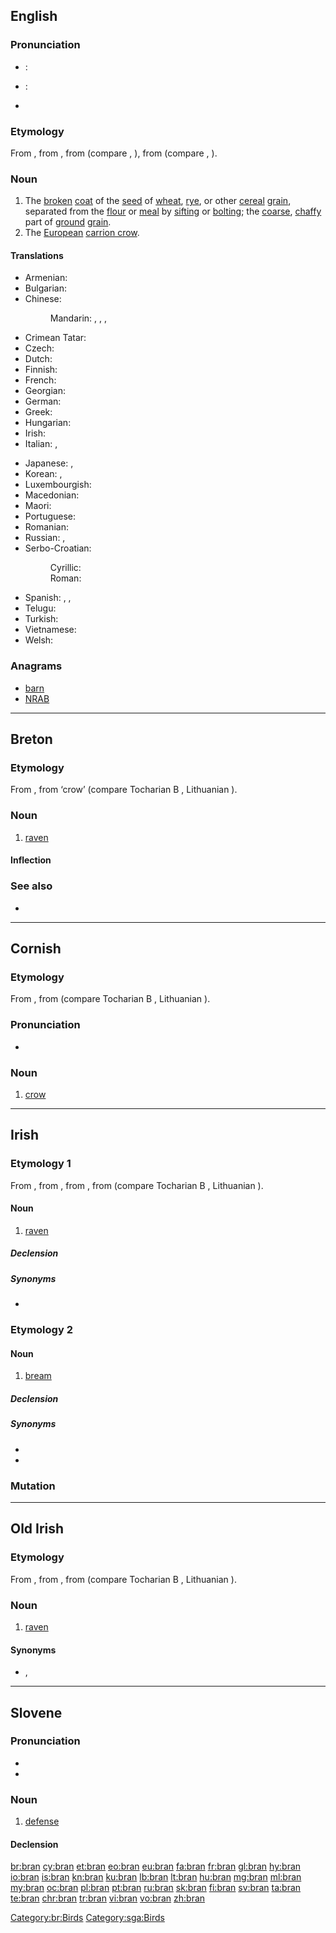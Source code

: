 {{also|brân}}
==English==
{{wikipedia|lang=en}}

===Pronunciation===
* {{a|RP}}: {{IPA|/ˈbɹæn/|lang=en}}
* {{a|US}}: {{IPA|/ˈbɹæn/|lang=en}}
* {{rhymes|æn|lang=en}}

===Etymology===
From {{etyl|fro|en}} {{m|fro|bren|bren, bran|bran, filth}}, from {{etyl|cel-gau|en}} {{m|cel-gau|brennos||rotten}}, from {{etyl|cel-pro|en}} {{m|cel-pro|*bragnos||rotten, faul}} (compare {{etyl|cy|-}} {{m|cy|braen||stench}}, {{etyl|ga|-}} {{m|ga|bréan||rancid}}), from {{etyl|ine-pro|en}} {{m|ine-pro|*bʰreHg-}} (compare {{etyl|la|-}} {{m|la|fragrāre||to smell strongly}}, {{etyl|nl|-}} {{m|nl|brak||hound}}).

===Noun===
{{en-noun|~}}

# The [[broken]] [[coat]] of the [[seed]] of [[wheat]], [[rye]], or other [[cereal]] [[grain]], separated from the [[flour]] or [[meal]] by [[sift]]ing or [[bolt]]ing; the [[coarse]], [[chaffy]] part of [[ground]] [[grain]].
# The [[European]] [[carrion crow]].

====Translations====
{{trans-top|outside layer of a grain}}
* Armenian: {{t|hy|թեփ}}
* Bulgarian: {{t+|bg|трици|p|tr=tríci}}
* Chinese:
*: Mandarin: {{t|cmn|麩皮|sc=Hani}}, {{t+|cmn|麸皮|tr=fūpí|sc=Hani}}, {{t+|cmn|麩|sc=Hani}}, {{t+|cmn|麸|tr=fū|sc=Hani}}
* Crimean Tatar: {{t|crh|kebek}}
* Czech: {{t|cs|otruby|f-p}}
* Dutch: {{t+|nl|zemel|m}}
* Finnish: {{t+|fi|lese}}
* French: {{t+|fr|son|m}}
* Georgian: {{t|ka|ქატო}}
* German: {{t+|de|Kleie|f}}
* Greek: {{t+|el|πίτουρο|n}}
* Hungarian: {{t+|hu|korpa}}
* Irish: {{t|ga|bran|m}}
* Italian: {{t+|it|crusca|f}}, {{t|it|semola|f}}
{{trans-mid}}
* Japanese: {{t+|ja|麸|tr=[[ふすま]], fusuma|sc=Jpan}} {{qualifier|wheat bran}}, {{t+|ja|糠|tr=[[ぬか]], nuka|sc=Jpan}} {{qualifier|rice bran}}
* Korean: {{t+|ko|겨|tr=gyeo}}, {{t+|ko|기울|tr=giul}}
* Luxembourgish: {{t+|lb|Krësch|m}}
* Macedonian: {{t|mk|трица|f|tr=tríca}}
* Maori: {{t|mi|pāpapa}}
* Portuguese: {{t+|pt|farelo|m}}
* Romanian: {{t|ro|tărâțe|f-p}}
* Russian: {{t+|ru|о́труби|f-p}}, {{t|ru|вы́севки|f-p}}
* Serbo-Croatian:
*: Cyrillic: {{t|sh|мекинје|p}}
*: Roman: {{t+|sh|mekinje|p}}
* Spanish: {{t+|es|salvado|m}}, {{t+|es|acemite}} {{qualifier|archaic}}, {{t+|es|afrecho|m}}
* Telugu: {{t+|te|తవుడు|tr=tavuDu}}
* Turkish: {{t+|tr|kepek}}
* Vietnamese: {{t+|vi|cám}}
* Welsh: {{t|cy|eisin|p}}
{{trans-bottom}}

===Anagrams===
* [[barn#English|barn]]
* [[NRAB#English|NRAB]]

----

==Breton==

===Etymology===
From {{etyl|cel-pro|br}} {{m|cel-pro|*brano}}, from {{etyl|ine-pro|br}} {{m|ine-pro|*u̯er-}} ‘crow’ (compare Tocharian B {{term|wrauña|lang=txb}}, Lithuanian {{m|lt|várna}}).

===Noun===
{{head|br|noun|g=m}}

# [[raven]]

====Inflection====
{{br-noun-mutation|b|ran|rini|g=m}}

===See also===
* {{l|br|frav}}

[[Category:br:Birds]]

----

==Cornish==

===Etymology===
From {{etyl|cel-pro|kw}} {{m|cel-pro|*brano}}, from {{etyl|ine-pro|kw}} {{m|ine-pro|*u̯er-||crow}} (compare Tocharian B {{m|txb|wrauña}}, Lithuanian {{m|lt|várna}}).

===Pronunciation===
* {{IPA|[bɹæːn]|lang=kw}}

===Noun===
{{kw-noun|m|brini|briny}}

# [[crow]]

{{catlangcode|kw|Corvids}}

----

==Irish==

===Etymology 1===
From {{etyl|sga|ga}} {{term|bran|lang=sga}}, from {{etyl|pgl|ga}} {{term|ᚁᚏᚐᚅᚐ|tr={{smallcaps|brana}}|lang=pgl}}, from {{etyl|cel-pro|ga}} {{m|cel-pro|*branos}}, from {{etyl|ine-pro|ga}} {{m|ine-pro|*wer-||crow}} (compare Tocharian B {{term|wrauña|lang=txb}}, Lithuanian {{m|lt|várna}}).

====Noun====
{{ga-noun|brain|brain|g=m}}

# {{context|literary|lang=ga}} [[raven]]

=====Declension=====
{{ga-decl-m1|b|ran|rain}}

=====Synonyms=====
* {{l|ga|fiach}}

===Etymology 2===

====Noun====
{{ga-noun|brain|brain|g=m}}

# [[bream]] {{qualifier|[[Abramis brama]]}}

=====Declension=====
{{ga-decl-m1|b|ran|rain}}

=====Synonyms=====
* {{l|ga|bréan}}
* {{l|ga|deargán}}

===Mutation===
{{ga mut cons|b|ran}}

{{catlangcode|ga|Corvids|Cyprinids}}

----

==Old Irish==

===Etymology===
From {{etyl|pgl|sga}} {{term|ᚁᚏᚐᚅᚐ|tr={{smallcaps|brana}}|lang=pgl}}, from {{etyl|cel-pro|sga}} {{m|cel-pro|*branos||raven}}, from {{etyl|ine-pro|sga}} {{m|ine-pro|*wer-||crow}} (compare Tocharian B {{term|wrauña|lang=txb}}, Lithuanian {{m|lt|várna}}).

===Noun===
{{head|sga|noun|g=m|o-stem||plural|brain}}

# [[raven]]

====Synonyms====
* {{l|sga|fiach}}, {{l|sga|trogan}}

[[Category:sga:Birds]]

----

==Slovene==

===Pronunciation===
* {{IPA|lang=sl|/ˈbráːn/}}
* {{sl-tonal|brȃn}}

===Noun===
{{sl-noun|brán|f|braní|braní}}

# [[defense]]

====Declension====
{{sl-decl-noun-f-i-mobile|brán}}

[[br:bran]]
[[cy:bran]]
[[et:bran]]
[[eo:bran]]
[[eu:bran]]
[[fa:bran]]
[[fr:bran]]
[[gl:bran]]
[[hy:bran]]
[[io:bran]]
[[is:bran]]
[[kn:bran]]
[[ku:bran]]
[[lb:bran]]
[[lt:bran]]
[[hu:bran]]
[[mg:bran]]
[[ml:bran]]
[[my:bran]]
[[oc:bran]]
[[pl:bran]]
[[pt:bran]]
[[ru:bran]]
[[sk:bran]]
[[fi:bran]]
[[sv:bran]]
[[ta:bran]]
[[te:bran]]
[[chr:bran]]
[[tr:bran]]
[[vi:bran]]
[[vo:bran]]
[[zh:bran]]